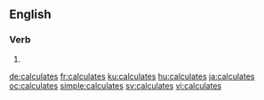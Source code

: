 ==English==

===Verb===
{{head|en}}

# {{en-third-person singular of|calculate}}

[[de:calculates]]
[[fr:calculates]]
[[ku:calculates]]
[[hu:calculates]]
[[ja:calculates]]
[[oc:calculates]]
[[simple:calculates]]
[[sv:calculates]]
[[vi:calculates]]